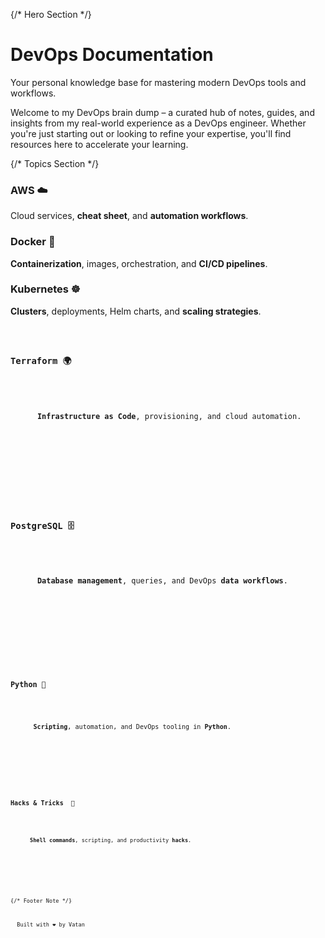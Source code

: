 
<div className="relative py-16 bg-gradient-to-br from-gray-50 via-white to-gray-100 dark:from-gray-900 dark:via-gray-800 dark:to-gray-900">

  {/* Hero Section */}
  <div className="text-center max-w-3xl mx-auto px-6">
    <h1 className="text-5xl font-extrabold mb-4 flex items-center justify-center gap-3 text-gray-900 dark:text-white">
      <Rocket className="w-10 h-10 text-red-500" /> DevOps Documentation
    </h1>
    <p className="text-lg text-gray-600 dark:text-gray-300 italic">
      Your personal knowledge base for mastering modern DevOps tools and workflows.
    </p>
    <p className="mt-4 text-gray-700 dark:text-gray-400">
      Welcome to my DevOps brain dump – a curated hub of notes, guides, and insights 
      from my real-world experience as a DevOps engineer. Whether you're just starting 
      out or looking to refine your expertise, you'll find resources here to accelerate 
      your learning.
    </p>
  </div>

{/* Topics Section */}
<div className="mt-16 max-w-6xl mx-auto grid grid-cols-1 sm:grid-cols-2 md:grid-cols-3 lg:grid-cols-4 gap-6 px-6">
  
  <div className="p-6 bg-gradient-to-br from-blue-100 to-blue-200 dark:from-blue-800 dark:to-blue-900 rounded-2xl shadow-md hover:shadow-xl transition transform hover:scale-105">
    <Cloud className="w-8 h-8 text-blue-600 mb-3" />
    <h3 className="text-xl font-extrabold mb-2">AWS ☁️</h3>
    <p className="text-sm text-gray-700 dark:text-gray-300">
      Cloud services, <strong>cheat sheet</strong>, and <strong>automation workflows</strong>.
    </p>
  </div>

  <div className="p-6 bg-gradient-to-br from-blue-100 to-blue-200 dark:from-blue-800 dark:to-blue-900 rounded-2xl shadow-md hover:shadow-xl transition transform hover:scale-105">
    <Cpu className="w-8 h-8 text-blue-700 mb-3" />
    <h3 className="text-xl font-extrabold mb-2">Docker 🐳</h3>
    <p className="text-sm text-gray-700 dark:text-gray-300">
      <strong>Containerization</strong>, images, orchestration, and <strong>CI/CD pipelines</strong>.
    </p>
  </div>

  <div className="p-6 bg-gradient-to-br from-purple-100 to-purple-200 dark:from-purple-800 dark:to-purple-900 rounded-2xl shadow-md hover:shadow-xl transition transform hover:scale-105">
    <Terminal className="w-8 h-8 text-purple-600 mb-3" />
    <h3 className="text-xl font-extrabold mb-2">Kubernetes ☸️</h3>
    <p className="text-sm text-gray-700 dark:text-gray-300">
      <strong>Clusters</strong>, deployments, Helm charts, and <strong>scaling strategies</strong>.
    </p>
  </div>

  <div className="p-6 bg-gradient-to-br from-green-100 to-green-200 dark:from-green-800 dark:to-green-900 rounded-2xl shadow-md hover:shadow-xl transition transform hover:scale-105">
    <Code className="w-8 h-8 text-green-600 mb-3" />
    <h3 className="text-xl font-extrabold mb-2">Terraform 🌍</h3>
    <p className="text-sm text-gray-700 dark:text-gray-300">
      <strong>Infrastructure as Code</strong>, provisioning, and cloud automation.
    </p>
  </div>

  <div className="p-6 bg-gradient-to-br from-indigo-100 to-indigo-200 dark:from-indigo-800 dark:to-indigo-900 rounded-2xl shadow-md hover:shadow-xl transition transform hover:scale-105">
    <Database className="w-8 h-8 text-indigo-600 mb-3" />
    <h3 className="text-xl font-extrabold mb-2">PostgreSQL 🗄️</h3>
    <p className="text-sm text-gray-700 dark:text-gray-300">
      <strong>Database management</strong>, queries, and DevOps <strong>data workflows</strong>.
    </p>
  </div>

  <div className="p-6 bg-gradient-to-br from-yellow-100 to-yellow-200 dark:from-yellow-800 dark:to-yellow-900 rounded-2xl shadow-md hover:shadow-xl transition transform hover:scale-105">
    <Code className="w-8 h-8 text-yellow-600 mb-3" />
    <h3 className="text-xl font-extrabold mb-2">Python 🐍</h3>
    <p className="text-sm text-gray-700 dark:text-gray-300">
      <strong>Scripting</strong>, automation, and DevOps tooling in <strong>Python</strong>.
    </p>
  </div>
  <div className="p-6 bg-gradient-to-br from-teal-100 to-teal-200 dark:from-teal-800 dark:to-teal-900 rounded-2xl shadow-md hover:shadow-xl transition transform hover:scale-105">
    <Code className="w-8 h-8 text-teal-600 mb-3" />
    <h3 className="text-xl font-extrabold mb-2">Hacks & Tricks  🐧</h3>
    <p className="text-sm text-gray-700 dark:text-gray-300">
      <strong>Shell commands</strong>, scripting, and productivity <strong>hacks</strong>.
    </p>
  </div>

</div>

{/* Footer Note */}
<div className="mt-20 text-center text-gray-500 dark:text-gray-400 text-sm">
  Built with ❤️ by Vatan
</div>
</div>
